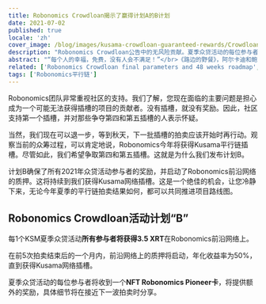```yaml
---
title: Robonomics Crowdloan揭示了赢得计划A的B计划
date: 2021-07-02
published: true
locale: 'zh'
cover_image: /blog/images/kusama-crowdloan-guaranteed-rewards/Crowdloan_plan_A_B_blog.jpg
description: "Robonomics Crowdloan公告中的无风险贡献。夏季众贷活动的每位参与者将获得3.5 XRT和一个NFT Robonomics Pioneer卡。"
abstract: "“每个人的幸福，免费，没有人会不满足！”</br>《路边的野餐》，阿尔卡迪和鲍里斯·斯特鲁加茨基"
related: ['Robonomics Crowdloan final parameters and 48 weeks roadmap', 'Letter from Robonomics co-founder']
tags: ['Robonomics平行链']
---
```


Robonomics团队非常重视社区的支持。我们了解，您现在面临的主要问题是担心成为一个可能无法获得插槽的项目的贡献者。没有插槽，就没有奖励。因此，社区支持第一个插槽，并对那些争夺第四和第五插槽的人表示怀疑。

当然，我们现在可以退一步，等到秋天，下一批插槽的拍卖应该开始时再行动。观察当前的众筹过程，可以肯定地说，Robonomics今年将获得Kusama平行链插槽。尽管如此，我们希望争取第四和第五插槽。这就是为什么我们发布计划B。

计划B确保了所有2021年众贷活动参与者的奖励，并启动了Robonomics前沿网络的质押。这将持续到我们获得Kusama网络插槽。这是一个绝佳的机会，让您冷静下来，无论今年夏季的平行链拍卖结果如何，都可以共同推进项目路线图。

## Robonomics Crowdloan活动计划“B”

<TextCard>

每1个KSM夏季众贷活动**所有参与者将获得3.5 XRT**在Robonomics前沿网络上。

</TextCard>

<TextCard>

在前5次拍卖结束后的一个月内，前沿网络上的质押将启动，年化收益率为50%，直到获得Kusama网络插槽。

</TextCard>

<TextCard>

夏季众贷活动的每位参与者将收到一个**NFT Robonomics Pioneer卡**，将提供额外的奖励，具体细节将在接近下一波拍卖时分享。

</TextCard>